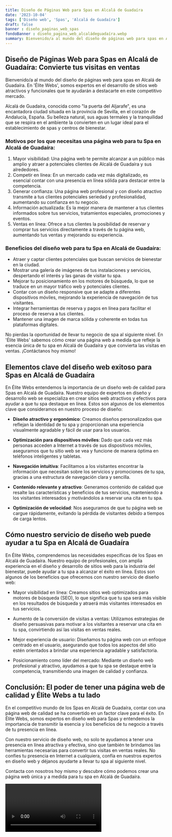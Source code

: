 ```yaml
---
title: Diseño de Páginas Web para Spas en Alcalá de Guadaíra
date: '2023-10-04'
tags: ['Diseño web', 'Spas', 'Alcalá de Guadaíra']
draft: false
banner : diseño_paginas_web_spas
fondoBanner : diseño_pagina_web_alcaládeguadaíra.webp
summary: Bienvenido/a al mundo del diseño de páginas web para spas en Alcalá de Guadaíra. En 'Élite Webs', somos expertos en el desarrollo de sitios web atractivos y funcionales que te ayudarán a destacarte en este competitivo mercado.
---
```


## Diseño de Páginas Web para Spas en Alcalá de Guadaíra: Convierte tus visitas en ventas

Bienvenido/a al mundo del diseño de páginas web para spas en Alcalá de Guadaíra. En 'Élite Webs', somos expertos en el desarrollo de sitios web atractivos y funcionales que te ayudarán a destacarte en este competitivo mercado.

Alcalá de Guadaíra, conocida como "la puerta del Aljarafe", es una encantadora ciudad situada en la provincia de Sevilla, en el corazón de Andalucía, España. Su belleza natural, sus aguas termales y la tranquilidad que se respira en el ambiente la convierten en un lugar ideal para el establecimiento de spas y centros de bienestar. 

### Motivos por los que necesitas una página web para tu Spa en Alcalá de Guadaíra:

1. Mayor visibilidad: Una página web te permite alcanzar a un público más amplio y atraer a potenciales clientes de Alcalá de Guadaíra y sus alrededores. 
2. Competir en línea: En un mercado cada vez más digitalizado, es esencial contar con una presencia en línea sólida para destacar entre la competencia.
3. Generar confianza: Una página web profesional y con diseño atractivo transmite a tus clientes potenciales seriedad y profesionalidad, aumentando su confianza en tu negocio.
4. Información actualizada: Es la mejor manera de mantener a tus clientes informados sobre tus servicios, tratamientos especiales, promociones y eventos.
5. Ventas en línea: Ofrece a tus clientes la posibilidad de reservar y comprar tus servicios directamente a través de tu página web, aumentando tus ventas y mejorando su experiencia.

### Beneficios del diseño web para tu Spa en Alcalá de Guadaíra:

- Atraer y captar clientes potenciales que buscan servicios de bienestar en la ciudad.
- Mostrar una galería de imágenes de tus instalaciones y servicios, despertando el interés y las ganas de visitar tu spa.
- Mejorar tu posicionamiento en los motores de búsqueda, lo que se traduce en un mayor tráfico web y potenciales clientes.
- Contar con un diseño responsive que se adapte a diferentes dispositivos móviles, mejorando la experiencia de navegación de tus visitantes.
- Integrar herramientas de reserva y pagos en línea para facilitar el proceso de reserva a tus clientes.
- Mantener una imagen de marca sólida y coherente en todas tus plataformas digitales.

No pierdas la oportunidad de llevar tu negocio de spa al siguiente nivel. En 'Élite Webs' sabemos cómo crear una página web a medida que refleje la esencia única de tu spa en Alcalá de Guadaíra y que convierta las visitas en ventas. ¡Contáctanos hoy mismo!

<GifSeo />

<Cta />

## Elementos clave del diseño web exitoso para Spas en Alcalá de Guadaíra

En Élite Webs entendemos la importancia de un diseño web de calidad para Spas en Alcalá de Guadaíra. Nuestro equipo de expertos en diseño y desarrollo web se especializa en crear sitios web atractivos y efectivos para ayudar a que tu spa destaque en línea. Estos son algunos de los elementos clave que consideramos en nuestro proceso de diseño:

- **Diseño atractivo y ergonómico**: Creamos diseños personalizados que reflejan la identidad de tu spa y proporcionan una experiencia visualmente agradable y fácil de usar para los usuarios.

- **Optimización para dispositivos móviles**: Dado que cada vez más personas acceden a Internet a través de sus dispositivos móviles, aseguramos que tu sitio web se vea y funcione de manera óptima en teléfonos inteligentes y tabletas.

- **Navegación intuitiva**: Facilitamos a los visitantes encontrar la información que necesitan sobre los servicios y promociones de tu spa, gracias a una estructura de navegación clara y sencilla.

- **Contenido relevante y atractivo**: Generamos contenido de calidad que resalte las características y beneficios de tus servicios, manteniendo a los visitantes interesados y motivándolos a reservar una cita en tu spa.

- **Optimización de velocidad**: Nos aseguramos de que tu página web se cargue rápidamente, evitando la pérdida de visitantes debido a tiempos de carga lentos.

## Cómo nuestro servicio de diseño web puede ayudar a tu Spa en Alcalá de Guadaíra

En Élite Webs, comprendemos las necesidades específicas de los Spas en Alcalá de Guadaíra. Nuestro equipo de profesionales, con amplia experiencia en el diseño y desarrollo de sitios web para la industria del bienestar, puede ayudar a tu spa a alcanzar el éxito en línea. Estos son algunos de los beneficios que ofrecemos con nuestro servicio de diseño web:

- Mayor visibilidad en línea: Creamos sitios web optimizados para motores de búsqueda (SEO), lo que significa que tu spa será más visible en los resultados de búsqueda y atraerá más visitantes interesados en tus servicios.

- Aumento de la conversión de visitas a ventas: Utilizamos estrategias de diseño persuasivas para motivar a los visitantes a reservar una cita en tu spa, convirtiendo así las visitas en ventas reales.

- Mejor experiencia de usuario: Diseñamos tu página web con un enfoque centrado en el usuario, asegurando que todos los aspectos del sitio estén orientados a brindar una experiencia agradable y satisfactoria.

- Posicionamiento como líder del mercado: Mediante un diseño web profesional y atractivo, ayudamos a que tu spa se destaque entre la competencia, transmitiendo una imagen de calidad y confianza.

## Conclusión: El poder de tener una página web de calidad y Élite Webs a tu lado

En el competitivo mundo de los Spas en Alcalá de Guadaíra, contar con una página web de calidad se ha convertido en un factor clave para el éxito. En Élite Webs, somos expertos en diseño web para Spas y entendemos la importancia de transmitir la esencia y los beneficios de tu negocio a través de tu presencia en línea.

Con nuestro servicio de diseño web, no solo te ayudamos a tener una presencia en línea atractiva y efectiva, sino que también te brindamos las herramientas necesarias para convertir tus visitas en ventas reales. No confíes tu presencia en Internet a cualquiera, confía en nuestros expertos en diseño web y déjanos ayudarte a llevar tu spa al siguiente nivel.

Contacta con nosotros hoy mismo y descubre cómo podemos crear una página web única y a medida para tu spa en Alcalá de Guadaíra.

<Video />

<CtaBot job='Spas' city='Alcalá de Guadaíra'/>

<Gmaps query='Alcalá de Guadaíra+españa+maps' />